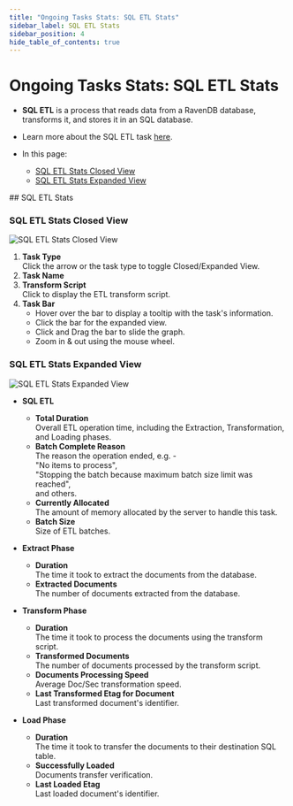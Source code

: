 ```yaml
---
title: "Ongoing Tasks Stats: SQL ETL Stats"
sidebar_label: SQL ETL Stats
sidebar_position: 4
hide_table_of_contents: true
---
```



# Ongoing Tasks Stats: SQL ETL Stats
<Admonition type="note" title="Note">

* **SQL ETL** is a process that reads data from a RavenDB database, transforms it, 
  and stores it in an SQL database.
* Learn more about the SQL ETL task [here](../../../../server/ongoing-tasks/etl/sql.mdx).  

* In this page:  
    * [SQL ETL Stats Closed View](../../../../studio/database/stats/ongoing-tasks-stats/sql-etl-stats.mdx#sql-etl-stats-closed-view)  
    * [SQL ETL Stats Expanded View](../../../../studio/database/stats/ongoing-tasks-stats/sql-etl-stats.mdx#sql-etl-stats-expanded-view)  

</Admonition>
## SQL ETL Stats

### SQL ETL Stats Closed View

![SQL ETL Stats Closed View](./assets/stats-view-13-sql-etl-closed-view.png)

1. **Task Type**  
   Click the arrow or the task type to toggle Closed/Expanded View.  
2. **Task Name**  
3. **Transform Script**  
   Click to display the ETL transform script.  
4. **Task Bar**  
    * Hover over the bar to display a tooltip with the task's information.  
    * Click the bar for the expanded view.  
    * Click and Drag the bar to slide the graph.  
    * Zoom in & out using the mouse wheel.  
### SQL ETL Stats Expanded View
![SQL ETL Stats Expanded View](./assets/stats-view-14-sql-etl-expanded-view.png)

* **SQL ETL**  
   * **Total Duration**  
     Overall ETL operation time, including the Extraction, 
     Transformation, and Loading phases.  
   * **Batch Complete Reason**  
     The reason the operation ended, e.g. -  
     "No items to process",  
     "Stopping the batch because maximum batch size limit was reached",  
     and others.  
   * **Currently Allocated**  
     The amount of memory allocated by the server to handle this task.  
   * **Batch Size**  
     Size of ETL batches.  

* **Extract Phase**  
   * **Duration**  
     The time it took to extract the documents from the database.  
   * **Extracted Documents**  
     The number of documents extracted from the database.  

* **Transform Phase**  
   * **Duration**  
     The time it took to process the documents using the transform script.  
   * **Transformed Documents**  
     The number of documents processed by the transform script.  
   * **Documents Processing Speed**  
     Average Doc/Sec transformation speed.  
   * **Last Transformed Etag for Document**  
     Last transformed document's identifier.  

* **Load Phase**  
   * **Duration**  
     The time it took to transfer the documents to their destination SQL table.  
   * **Successfully Loaded**  
     Documents transfer verification.  
   * **Last Loaded Etag**  
     Last loaded document's identifier.  




